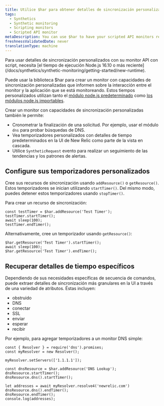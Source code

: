 ```yaml
---
title: Utilice $har para obtener detalles de sincronización personalizados
tags:
  - Synthetics
  - Synthetic monitoring
  - Scripting monitors
  - Scripted API monitor
metaDescription: You can use $har to have your scripted API monitors report custom timing details that appear in the New Relic UI.
freshnessValidatedDate: never
translationType: machine
---
```


<Callout variant="important">
  Para usar detalles de sincronización personalizados con su monitor API con script, necesita [el tiempo de ejecución Node.js 16.10 o más reciente](/docs/synthetics/synthetic-monitoring/getting-started/new-runtime).
</Callout>

Puede usar la biblioteca $har para crear un monitor con capacidades de sincronización personalizadas que informen sobre la interacción entre el monitor y la aplicación que se está monitoreando. Estos tiempos personalizados utilizan tanto el [módulo node.js predeterminado](/docs/synthetics/synthetic-monitoring/scripting-monitors/import-nodejs-modules/#supported-core-modules) como [los módulos node.js importables](/docs/synthetics/synthetic-monitoring/using-monitors/manage-monitor-runtimes/#v0).

Crear un monitor con capacidades de sincronización personalizadas también le permite:

* Cronometrar la finalización de una solicitud. Por ejemplo, usar el módulo `dns` para probar búsquedas de DNS.
* Vea temporizadores personalizados con detalles de tiempo predeterminados en la UI de New Relic como parte de la vista en cascada.
* Utilice `SyntheticRequest` evento para realizar un seguimiento de las tendencias y los patrones de alertas.

## Configure sus temporizadores personalizados

Cree sus recursos de sincronización usando `addResource()` o `getResource()`. Estos temporizadores se inician utilizando `startTimer()`. Del mismo modo, puedes detener estos temporizadores usando `stopTimer()`.

Para crear un recurso de sincronización:

```
const testTimer = $har.addResource('Test Timer');
testTimer.startTimer();
await sleep(100);
testTimer.endTimer();
```

Alternativamente, cree un temporizador usando `getResource()`:

```
$har.getResource('Test Timer').startTimer();
await sleep(100);
$har.getResource('Test Timer').endTimer();
```

## Recuperar detalles de tiempo específicos

Dependiendo de sus necesidades específicas de secuencia de comandos, puede extraer detalles de sincronización más granulares en la UI a través de una variedad de atributos. Éstas incluyen:

* obstruido
* DNS
* conectar
* SSL
* enviar
* esperar
* recibir

Por ejemplo, para agregar temporizadores a un monitor DNS simple:

```
const { Resolver } = require('dns').promises;
const myResolver = new Resolver();

myResolver.setServers(['1.1.1.1']);

const dnsResource = $har.addResource('DNS Lookup');
dnsResource.startTimer();
dnsResource.dns().startTimer();

let addresses = await myResolver.resolve4('newrelic.com')
dnsResource.dns().endTimer();
dnsResource.endTimer();
console.log(addresses);
```
